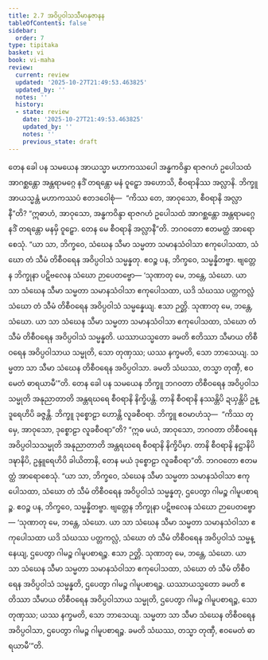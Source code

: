 ```yaml
---
title: 2.7 အဝိပ္ပဝါသသီမာနုဇာနန
tableOfContents: false
sidebar:
  order: 7
type: tipitaka
basket: vi
book: vi-maha
review:
  current: review
  updated: '2025-10-27T21:49:53.463825'
  updated_by: ''
  notes: ''
  history:
  - state: review
    date: '2025-10-27T21:49:53.463825'
    updated_by: ''
    notes: ''
    previous_state: draft
---
```



<ReviewStatus review={frontmatter.review} showDetails={true} />

<HypothesisAnnotation frontmatter={frontmatter} />

<DynamicBreadcrumb />

<Division number="143" book="vi-maha" e="ch" v="3" p="147">

<Paragraph number="607" book="vi-maha">
တေန ခေါ ပန သမယေန အာယသ္မာ မဟာကဿပေါ အန္ဓကဝိန္ဒာ ရာဇဂဟံ ဥပေါသထံ အာဂစ္ဆန္တော အန္တရာမဂ္ဂေ နဒိံ တရန္တော မနံ ဝူဠှော အဟောသိ, စီဝရာနိဿ အလ္လာနိ. ဘိက္ခူ အာယသ္မန္တံ မဟာကဿပံ ဧတဒဝေါစုံ—  “ကိဿ တေ, အာဝုသော, စီဝရာနိ အလ္လာနီ”တိ? “ဣဓာဟံ, အာဝုသော, အန္ဓကဝိန္ဒာ ရာဇဂဟံ ဥပေါသထံ အာဂစ္ဆန္တော အန္တရာမဂ္ဂေ နဒိံ တရန္တော မနမှိ ဝူဠှော. တေန မေ စီဝရာနိ အလ္လာနီ”တိ. ဘဂဝတော ဧတမတ္ထံ အာရောစေသုံ. “ယာ သာ, ဘိက္ခဝေ, သံဃေန သီမာ သမ္မတာ သမာနသံဝါသာ ဧကုပေါသထာ, သံဃော တံ သီမံ တိစီဝရေန အဝိပ္ပဝါသံ သမ္မန္နတု. ဧဝဉ္စ ပန, ဘိက္ခဝေ, သမ္မန္နိတဗ္ဗာ. ဗျတ္တေန ဘိက္ခုနာ ပဋိဗလေန သံဃော ဉာပေတဗ္ဗော—
</Paragraph>

<Paragraph number="608" book="vi-maha">
‘သုဏာတု မေ, ဘန္တေ, သံဃော. ယာ သာ သံဃေန သီမာ သမ္မတာ သမာနသံဝါသာ ဧကုပေါသထာ, ယဒိ သံဃဿ ပတ္တကလ္လံ သံဃော တံ သီမံ တိစီဝရေန အဝိပ္ပဝါသံ သမ္မန္နေယျ. ဧသာ ဉတ္တိ.
</Paragraph>

<Paragraph number="609" book="vi-maha">
သုဏာတု မေ, ဘန္တေ, သံဃော. ယာ သာ သံဃေန သီမာ သမ္မတာ သမာနသံဝါသာ ဧကုပေါသထာ, သံဃော တံ သီမံ တိစီဝရေန အဝိပ္ပဝါသံ သမ္မန္နတိ. ယဿာယသ္မတော ခမတိ ဧတိဿာ သီမာယ တိစီဝရေန အဝိပ္ပဝါသာယ သမ္မုတိ, သော တုဏှဿ; ယဿ နက္ခမတိ, သော ဘာသေယျ. သမ္မတာ သာ သီမာ သံဃေန တိစီဝရေန အဝိပ္ပဝါသာ. ခမတိ သံဃဿ, တသ္မာ တုဏှီ, ဧဝမေတံ ဓာရယာမီ’”တိ.
</Paragraph>

<Paragraph number="610" book="vi-maha">
တေန ခေါ ပန သမယေန ဘိက္ခူ ဘဂဝတာ တိစီဝရေန အဝိပ္ပဝါသသမ္မုတိ အနုညာတာတိ အန္တရဃရေ စီဝရာနိ နိက္ခိပန္တိ. တာနိ စီဝရာနိ နဿန္တိပိ ဍယှန္တိပိ ဥန္ဒူရေဟိပိ ခဇ္ဇန္တိ. ဘိက္ခူ ဒုစ္စောဠာ ဟောန္တိ လူခစီဝရာ. ဘိက္ခူ ဧဝမာဟံသု—  “ကိဿ တုမှေ, အာဝုသော, ဒုစ္စောဠာ လူခစီဝရာ”တိ? “ဣဓ မယံ, အာဝုသော, ဘဂဝတာ တိစီဝရေန အဝိပ္ပဝါသသမ္မုတိ အနုညာတာတိ အန္တရဃရေ စီဝရာနိ နိက္ခိပိမှာ. တာနိ စီဝရာနိ နဋ္ဌာနိပိ ဒဍ္ဎာနိပိ, ဥန္ဒူရေဟိပိ ခါယိတာနိ, တေန မယံ ဒုစ္စောဠာ လူခစီဝရာ”တိ. ဘဂဝတော ဧတမတ္ထံ အာရောစေသုံ. “ယာ သာ, ဘိက္ခဝေ, သံဃေန သီမာ သမ္မတာ သမာနသံဝါသာ ဧကုပေါသထာ, သံဃော တံ သီမံ တိစီဝရေန အဝိပ္ပဝါသံ သမ္မန္နတု, ဌပေတွာ ဂါမဉ္စ ဂါမူပစာရဉ္စ. ဧဝဉ္စ ပန, ဘိက္ခဝေ, သမ္မန္နိတဗ္ဗာ. ဗျတ္တေန ဘိက္ခုနာ ပဋိဗလေန သံဃော ဉာပေတဗ္ဗော—
</Paragraph>

</Division>
<Division number="144" book="vi-maha" e="ch" v="3" p="148">

<Paragraph number="611" book="vi-maha">
‘သုဏာတု မေ, ဘန္တေ, သံဃော. ယာ သာ သံဃေန သီမာ သမ္မတာ သမာနသံဝါသာ ဧကုပေါသထာ ယဒိ သံဃဿ ပတ္တကလ္လံ, သံဃော တံ သီမံ တိစီဝရေန အဝိပ္ပဝါသံ သမ္မန္နေယျ, ဌပေတွာ ဂါမဉ္စ ဂါမူပစာရဉ္စ. ဧသာ ဉတ္တိ.
</Paragraph>

<Paragraph number="612" book="vi-maha">
သုဏာတု မေ, ဘန္တေ, သံဃော. ယာ သာ သံဃေန သီမာ သမ္မတာ သမာနသံဝါသာ ဧကုပေါသထာ, သံဃော တံ သီမံ တိစီဝရေန အဝိပ္ပဝါသံ သမ္မန္နတိ, ဌပေတွာ ဂါမဉ္စ ဂါမူပစာရဉ္စ. ယဿာယသ္မတော ခမတိ ဧတိဿာ သီမာယ တိစီဝရေန အဝိပ္ပဝါသာယ သမ္မုတိ, ဌပေတွာ ဂါမဉ္စ ဂါမူပစာရဉ္စ, သော တုဏှဿ; ယဿ နက္ခမတိ, သော ဘာသေယျ. သမ္မတာ သာ သီမာ သံဃေန တိစီဝရေန အဝိပ္ပဝါသာ, ဌပေတွာ ဂါမဉ္စ ဂါမူပစာရဉ္စ. ခမတိ သံဃဿ, တသ္မာ တုဏှီ, ဧဝမေတံ ဓာရယာမီ’”တိ.
</Paragraph>
</Division>